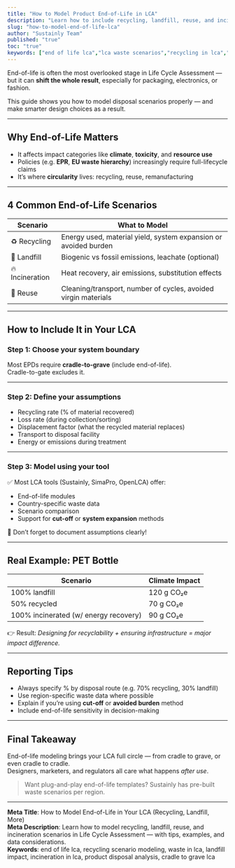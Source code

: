 ```yaml
---
title: "How to Model Product End-of-Life in LCA"
description: "Learn how to include recycling, landfill, reuse, and incineration scenarios in your Life Cycle Assessment — with examples and modeling tips."
slug: "how-to-model-end-of-life-lca"
author: "Sustainly Team"
published: "true"
toc: "true"
keywords: ["end of life lca","lca waste scenarios","recycling in lca","landfill vs incineration","reuse scenario modeling","product disposal lca","lca for circular economy","waste modeling tools"]
---
```


End-of-life is often the most overlooked stage in Life Cycle Assessment — but it can **shift the whole result**, especially for packaging, electronics, or fashion.

This guide shows you how to model disposal scenarios properly — and make smarter design choices as a result.

---

## Why End-of-Life Matters

- It affects impact categories like **climate**, **toxicity**, and **resource use**
- Policies (e.g. **EPR**, **EU waste hierarchy**) increasingly require full-lifecycle claims
- It’s where **circularity** lives: recycling, reuse, remanufacturing

---

## 4 Common End-of-Life Scenarios

| Scenario        | What to Model                                                   |
| --------------- | --------------------------------------------------------------- |
| ♻️ Recycling    | Energy used, material yield, system expansion or avoided burden |
| 🚮 Landfill     | Biogenic vs fossil emissions, leachate (optional)               |
| 🔥 Incineration | Heat recovery, air emissions, substitution effects              |
| 🔁 Reuse        | Cleaning/transport, number of cycles, avoided virgin materials  |

---

## How to Include It in Your LCA

### Step 1: Choose your system boundary

Most EPDs require **cradle-to-grave** (include end-of-life).\
Cradle-to-gate excludes it.

---

### Step 2: Define your assumptions

- Recycling rate (% of material recovered)
- Loss rate (during collection/sorting)
- Displacement factor (what the recycled material replaces)
- Transport to disposal facility
- Energy or emissions during treatment

---

### Step 3: Model using your tool

✅ Most LCA tools (Sustainly, SimaPro, OpenLCA) offer:

- End-of-life modules
- Country-specific waste data
- Scenario comparison
- Support for **cut-off** or **system expansion** methods

📌 Don’t forget to document assumptions clearly!

---

## Real Example: PET Bottle

| Scenario                              | Climate Impact |
| ------------------------------------- | -------------- |
| 100% landfill                         | 120 g CO₂e     |
| 50% recycled                          | 70 g CO₂e      |
| 100% incinerated (w/ energy recovery) | 90 g CO₂e      |

👉 Result: _Designing for recyclability + ensuring infrastructure = major impact difference._

---

## Reporting Tips

- Always specify % by disposal route (e.g. 70% recycling, 30% landfill)
- Use region-specific waste data where possible
- Explain if you’re using **cut-off** or **avoided burden** method
- Include end-of-life sensitivity in decision-making

---

## Final Takeaway

End-of-life modeling brings your LCA full circle — from cradle to grave, or even cradle to cradle.\
Designers, marketers, and regulators all care what happens _after use_.

> Want plug-and-play end-of-life templates? Sustainly has pre-built waste scenarios per region.

---

**Meta Title**: How to Model End-of-Life in Your LCA (Recycling, Landfill, More)\
**Meta Description**: Learn how to model recycling, landfill, reuse, and incineration scenarios in Life Cycle Assessment — with tips, examples, and data considerations.\
**Keywords**: end of life lca, recycling scenario modeling, waste in lca, landfill impact, incineration in lca, product disposal analysis, cradle to grave lca